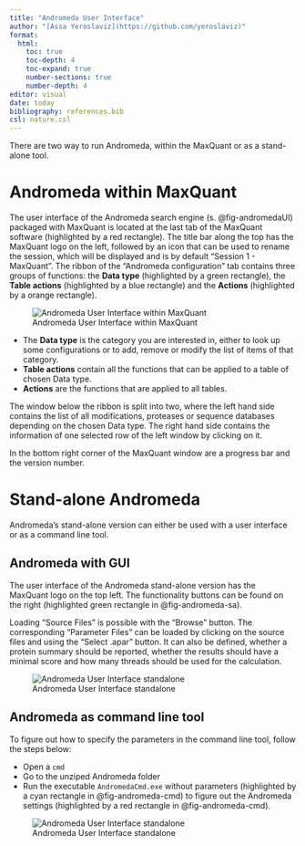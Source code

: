 ```yaml
---
title: "Andromeda User Interface"
author: "[Assa Yeroslaviz](https://github.com/yeroslaviz)"
format: 
  html:
    toc: true
    toc-depth: 4
    toc-expand: true
    number-sections: true
    number-depth: 4
editor: visual
date: today
bibliography: references.bib
csl: nature.csl
---
```


There are two way to run Andromeda, within the MaxQuant or as a stand-alone tool.

# Andromeda within MaxQuant
The user interface of the Andromeda search engine (s. @fig-andromedaUI) packaged with MaxQuant is located at the last tab of the MaxQuant software (highlighted by a red rectangle). The title bar along the top has the MaxQuant logo on the left, followed by an icon that can be used to rename the session, which will be displayed and is by default "Session 1 - MaxQuant". The ribbon of the "Andromeda configuration" tab contains three groups of functions: the **Data type** (highlighted by a green rectangle), the **Table actions** (highlighted by a blue rectangle) and the **Actions** (highlighted by a orange rectangle).

![Andromeda User Interface within MaxQuant](Figures/andromeda_maxquant_ui.png){#fig-andromedaUI}

- The **Data type** is the category you are interested in, either to look up some configurations or to add, remove or modify the list of items of that category.
- **Table actions** contain all the functions that can be applied to a table of chosen Data type.
- **Actions** are the functions that are applied to all tables. 

The window below the ribbon is split into two, where the left hand side contains the list of all modifications, proteases or sequence databases depending on the chosen Data type. The right hand side contains the information of one selected row of the left window by clicking on it.

In the bottom right corner of the MaxQuant window are a progress bar and the version number. 

# Stand-alone Andromeda

Andromeda's stand-alone version can either be used with a user interface or as a command line tool. 

##  Andromeda with GUI

The user interface of the Andromeda stand-alone version has the MaxQuant logo on the top left. The functionality buttons can be found on the right (highlighted green rectangle in @fig-andromeda-sa). 

Loading "Source Files" is possible with the "Browse" button. The corresponding "Parameter Files" can be loaded by clicking on the source files and using the "Select .apar" button. It can also be defined, whether a protein summary should be reported, whether the results should have a minimal score and how many threads should be used for the calculation. 

![Andromeda User Interface standalone](Figures/user_interface-standalone-gui-edited.png){#fig-andromeda-sa}

## Andromeda as command line tool

To figure out how to specify the parameters in the command line tool, follow the steps below:

- Open a `cmd`
- Go to the unziped Andromeda folder
- Run the executable `AndromedaCmd.exe` without parameters (highlighted by a cyan rectangle in @fig-andromeda-cmd) to figure out the Andromeda settings (highlighted by a red rectangle in @fig-andromeda-cmd).


![Andromeda User Interface standalone](Figures/user_interface-standalone-cmd-edited.png){#fig-andromeda-cmd}
